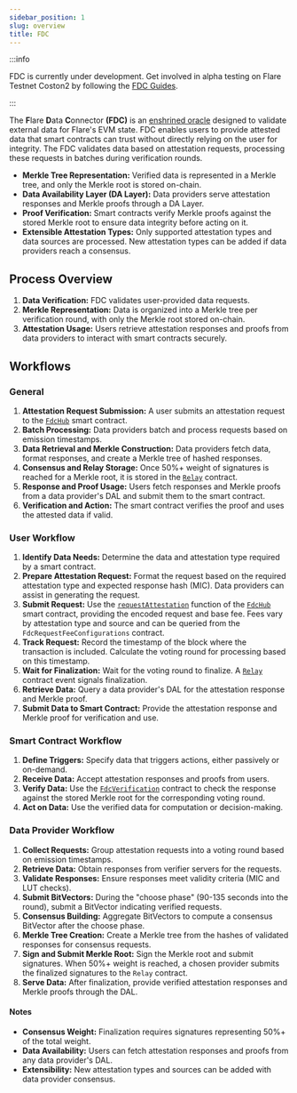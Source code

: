 ```yaml
---
sidebar_position: 1
slug: overview
title: FDC
---
```


:::info

FDC is currently under development.
Get involved in alpha testing on Flare Testnet Coston2 by following the [FDC Guides](/category/fdc-guides).

:::

The **F**lare **D**ata **C**onnector **(FDC)** is an [enshrined oracle](/support/terminology#enshrined-oracle) designed to validate external data for Flare's EVM state. FDC enables users to provide attested data that smart contracts can trust without directly relying on the user for integrity.
The FDC validates data based on attestation requests, processing these requests in batches during verification rounds.

- **Merkle Tree Representation:** Verified data is represented in a Merkle tree, and only the Merkle root is stored on-chain.
- **Data Availability Layer (DA Layer):** Data providers serve attestation responses and Merkle proofs through a DA Layer.
- **Proof Verification:** Smart contracts verify Merkle proofs against the stored Merkle root to ensure data integrity before acting on it.
- **Extensible Attestation Types:** Only supported attestation types and data sources are processed. New attestation types can be added if data providers reach a consensus.

## Process Overview

1. **Data Verification:** FDC validates user-provided data requests.
2. **Merkle Representation:** Data is organized into a Merkle tree per verification round, with only the Merkle root stored on-chain.
3. **Attestation Usage:** Users retrieve attestation responses and proofs from data providers to interact with smart contracts securely.

## Workflows

### General

1. **Attestation Request Submission:** A user submits an attestation request to the [`FdcHub`](/fdc/reference/IFdcHub) smart contract.
2. **Batch Processing:** Data providers batch and process requests based on emission timestamps.
3. **Data Retrieval and Merkle Construction:** Data providers fetch data, format responses, and create a Merkle tree of hashed responses.
4. **Consensus and Relay Storage:** Once 50%+ weight of signatures is reached for a Merkle root, it is stored in the [`Relay`](/network/fsp/IRelay) contract.
5. **Response and Proof Usage:** Users fetch responses and Merkle proofs from a data provider's DAL and submit them to the smart contract.
6. **Verification and Action:** The smart contract verifies the proof and uses the attested data if valid.

### User Workflow

1. **Identify Data Needs:** Determine the data and attestation type required by a smart contract.
2. **Prepare Attestation Request:** Format the request based on the required attestation type and expected response hash (MIC). Data providers can assist in generating the request.
3. **Submit Request:** Use the [`requestAttestation`](/fdc/reference/IFdcHub#requestattestation) function of the [`FdcHub`](/fdc/reference/IFdcHub) smart contract, providing the encoded request and base fee. Fees vary by attestation type and source and can be queried from the `FdcRequestFeeConfigurations` contract.
4. **Track Request:** Record the timestamp of the block where the transaction is included. Calculate the voting round for processing based on this timestamp.
5. **Wait for Finalization:** Wait for the voting round to finalize. A [`Relay`](/network/fsp/IRelay) contract event signals finalization.
6. **Retrieve Data:** Query a data provider's DAL for the attestation response and Merkle proof.
7. **Submit Data to Smart Contract:** Provide the attestation response and Merkle proof for verification and use.

### Smart Contract Workflow

1. **Define Triggers:** Specify data that triggers actions, either passively or on-demand.
2. **Receive Data:** Accept attestation responses and proofs from users.
3. **Verify Data:** Use the [`FdcVerification`](/fdc/reference/IFdcVerification) contract to check the response against the stored Merkle root for the corresponding voting round.
4. **Act on Data:** Use the verified data for computation or decision-making.

### Data Provider Workflow

1. **Collect Requests:** Group attestation requests into a voting round based on emission timestamps.
2. **Retrieve Data:** Obtain responses from verifier servers for the requests.
3. **Validate Responses:** Ensure responses meet validity criteria (MIC and LUT checks).
4. **Submit BitVectors:** During the "choose phase" (90-135 seconds into the round), submit a BitVector indicating verified requests.
5. **Consensus Building:** Aggregate BitVectors to compute a consensus BitVector after the choose phase.
6. **Merkle Tree Creation:** Create a Merkle tree from the hashes of validated responses for consensus requests.
7. **Sign and Submit Merkle Root:** Sign the Merkle root and submit signatures. When 50%+ weight is reached, a chosen provider submits the finalized signatures to the `Relay` contract.
8. **Serve Data:** After finalization, provide verified attestation responses and Merkle proofs through the DAL.

#### Notes

- **Consensus Weight:** Finalization requires signatures representing 50%+ of the total weight.
- **Data Availability:** Users can fetch attestation responses and proofs from any data provider's DAL.
- **Extensibility:** New attestation types and sources can be added with data provider consensus.
